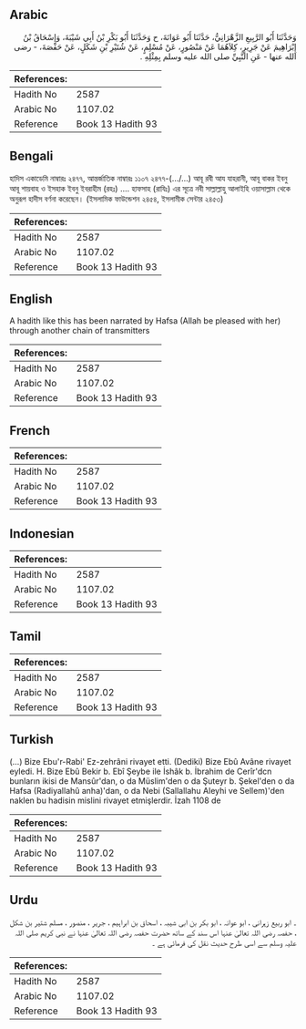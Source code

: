 ## Arabic


<div dir="rtl" lang="ar" style={{fontSize:'larger',backgroundColor:'#f8f9fa',padding:20}}>
وَحَدَّثَنَا أَبُو الرَّبِيعِ الزَّهْرَانِيُّ، حَدَّثَنَا أَبُو عَوَانَةَ، ح وَحَدَّثَنَا أَبُو بَكْرِ بْنُ أَبِي شَيْبَةَ، وَإِسْحَاقُ بْنُ إِبْرَاهِيمَ عَنْ جَرِيرٍ، كِلاَهُمَا عَنْ مَنْصُورٍ، عَنْ مُسْلِمٍ، عَنْ شُتَيْرِ بْنِ شَكَلٍ، عَنْ حَفْصَةَ، - رضى الله عنها - عَنِ النَّبِيِّ صلى الله عليه وسلم بِمِثْلِهِ ‏.‏
</div>
<div style={{backgroundColor:'#f8f9fa',padding:20, marginBottom: 10}}><table> <thead> <tr> <th>References:</th> <th></th> </tr> </thead> <tbody><tr><td>Hadith No</td><td>2587</td></tr><tr><td>Arabic No</td><td>1107.02</td></tr><tr><td>Reference</td><td>Book 13 Hadith 93</td></tr></tbody></table></div>

## Bengali


<div dir="ltr" lang="bn" style={{fontSize:'larger',backgroundColor:'#f8f9fa',padding:20}}>
হাদিস একাডেমি নাম্বারঃ ২৪৭৭, আন্তর্জাতিক নাম্বারঃ ১১০৭ ২৪৭৭-(.../...) আবূ রবী আয যাহরানী, আবূ বাকর ইবনু আবূ শায়বাহ ও ইসহাক ইবনু ইবরাহীম (রহঃ) .... হাফসাহ (রাযিঃ) এর সূত্রে নবী সাল্লাল্লাহু আলাইহি ওয়াসাল্লাম থেকে অনুরূপ হাদীস বর্ণনা করেছেন। (ইসলামিক ফাউন্ডেশন ২৪৫৪, ইসলামীক সেন্টার ২৪৫৩)
</div>
<div style={{backgroundColor:'#f8f9fa',padding:20, marginBottom: 10}}><table> <thead> <tr> <th>References:</th> <th></th> </tr> </thead> <tbody><tr><td>Hadith No</td><td>2587</td></tr><tr><td>Arabic No</td><td>1107.02</td></tr><tr><td>Reference</td><td>Book 13 Hadith 93</td></tr></tbody></table></div>

## English


<div dir="ltr" lang="en" style={{fontSize:'larger',backgroundColor:'#f8f9fa',padding:20}}>
A hadith like this has been narrated by Hafsa (Allah be pleased with her) through another chain of transmitters
</div>
<div style={{backgroundColor:'#f8f9fa',padding:20, marginBottom: 10}}><table> <thead> <tr> <th>References:</th> <th></th> </tr> </thead> <tbody><tr><td>Hadith No</td><td>2587</td></tr><tr><td>Arabic No</td><td>1107.02</td></tr><tr><td>Reference</td><td>Book 13 Hadith 93</td></tr></tbody></table></div>

## French


<div dir="ltr" lang="fr" style={{fontSize:'larger',backgroundColor:'#f8f9fa',padding:20}}>

</div>
<div style={{backgroundColor:'#f8f9fa',padding:20, marginBottom: 10}}><table> <thead> <tr> <th>References:</th> <th></th> </tr> </thead> <tbody><tr><td>Hadith No</td><td>2587</td></tr><tr><td>Arabic No</td><td>1107.02</td></tr><tr><td>Reference</td><td>Book 13 Hadith 93</td></tr></tbody></table></div>

## Indonesian


<div dir="ltr" lang="id" style={{fontSize:'larger',backgroundColor:'#f8f9fa',padding:20}}>

</div>
<div style={{backgroundColor:'#f8f9fa',padding:20, marginBottom: 10}}><table> <thead> <tr> <th>References:</th> <th></th> </tr> </thead> <tbody><tr><td>Hadith No</td><td>2587</td></tr><tr><td>Arabic No</td><td>1107.02</td></tr><tr><td>Reference</td><td>Book 13 Hadith 93</td></tr></tbody></table></div>

## Tamil


<div dir="ltr" lang="ta" style={{fontSize:'larger',backgroundColor:'#f8f9fa',padding:20}}>

</div>
<div style={{backgroundColor:'#f8f9fa',padding:20, marginBottom: 10}}><table> <thead> <tr> <th>References:</th> <th></th> </tr> </thead> <tbody><tr><td>Hadith No</td><td>2587</td></tr><tr><td>Arabic No</td><td>1107.02</td></tr><tr><td>Reference</td><td>Book 13 Hadith 93</td></tr></tbody></table></div>

## Turkish


<div dir="ltr" lang="tr" style={{fontSize:'larger',backgroundColor:'#f8f9fa',padding:20}}>
(…) Bize Ebu'r-Rabi' Ez-zehrâni rivayet etti. (Dediki) Bize Ebû Avâne rivayet eyledi. H. Bize Ebû Bekir b. Ebî Şeybe ile İshâk b. İbrahim de Cerîr'dcn bunların ikisi de Mansûr'dan, o da Müslim'den o da Şuteyr b. Şekel'den o da Hafsa (Radiyallahû anha)'dan, o da Nebi (Sallallahu Aleyhi ve Sellem)'den naklen bu hadisin mislini rivayet etmişlerdir. İzah 1108 de
</div>
<div style={{backgroundColor:'#f8f9fa',padding:20, marginBottom: 10}}><table> <thead> <tr> <th>References:</th> <th></th> </tr> </thead> <tbody><tr><td>Hadith No</td><td>2587</td></tr><tr><td>Arabic No</td><td>1107.02</td></tr><tr><td>Reference</td><td>Book 13 Hadith 93</td></tr></tbody></table></div>

## Urdu


<div dir="rtl" lang="ur" style={{fontSize:'larger',backgroundColor:'#f8f9fa',padding:20}}>
۔ ابو ربیع زہرانی ، ابو عوانہ ، ابو بکر بن ابی شیبہ ، اسحاق بن ابراہیم ، جریر ، منصور ، مسلم شتیر بن شکل ، حفصہ رضی اللہ تعالیٰ عنہا اس سند کے ساتھ حضرت حفصہ رضی اللہ تعالیٰ عنہا نے نبی کریم صلی اللہ علیہ وسلم سے اسی طرح حدیث نقل کی فرمائی ہے ۔
</div>
<div style={{backgroundColor:'#f8f9fa',padding:20, marginBottom: 10}}><table> <thead> <tr> <th>References:</th> <th></th> </tr> </thead> <tbody><tr><td>Hadith No</td><td>2587</td></tr><tr><td>Arabic No</td><td>1107.02</td></tr><tr><td>Reference</td><td>Book 13 Hadith 93</td></tr></tbody></table></div>